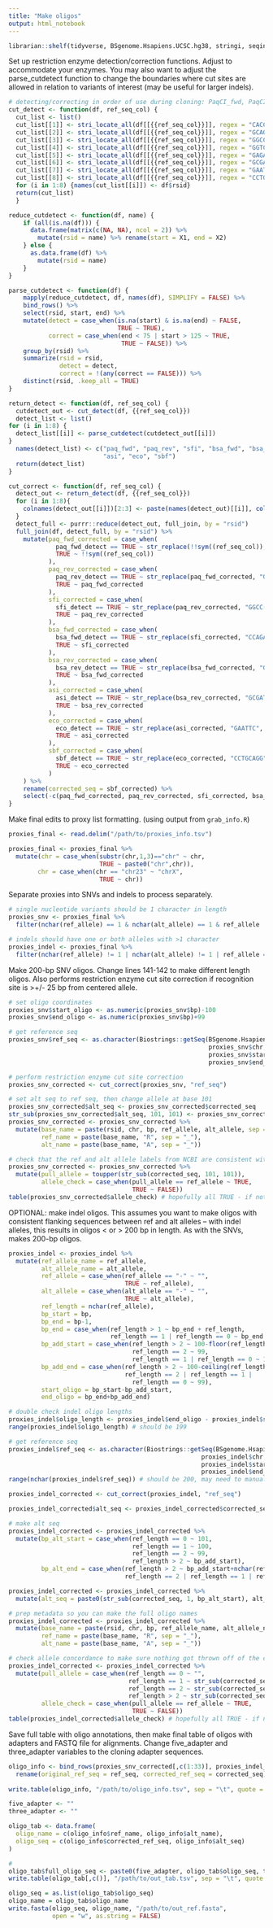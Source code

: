 ```yaml
---
title: "Make oligos"
output: html_notebook
---
```


```r
librarian::shelf(tidyverse, BSgenome.Hsapiens.UCSC.hg38, stringi, seqinr)
```

Set up restriction enzyme detection/correction functions. Adjust to accommodate your enzymes. You may also want to adjust the parse_cutdetect function to change the boundaries where cut sites are allowed in relation to variants of interest (may be useful for larger indels).

```r
# detecting/correcting in order of use during cloning: PaqCI_fwd, PaqCI_rev, SfiI, BsaI_fwd, "BsaI_rev", AsiSI, EcoRI, SbfI
cut_detect <- function(df, ref_seq_col) {
  cut_list <- list()
  cut_list[[1]] <- stri_locate_all(df[[{{ref_seq_col}}]], regex = "CACCTGC")
  cut_list[[2]] <- stri_locate_all(df[[{{ref_seq_col}}]], regex = "GCAGGTG")
  cut_list[[3]] <- stri_locate_all(df[[{{ref_seq_col}}]], regex = "GGCC[ACTG]{5}GGCC")
  cut_list[[4]] <- stri_locate_all(df[[{{ref_seq_col}}]], regex = "GGTCTC")
  cut_list[[5]] <- stri_locate_all(df[[{{ref_seq_col}}]], regex = "GAGACC")
  cut_list[[6]] <- stri_locate_all(df[[{{ref_seq_col}}]], regex = "GCGATCGC")
  cut_list[[7]] <- stri_locate_all(df[[{{ref_seq_col}}]], regex = "GAATTC")
  cut_list[[8]] <- stri_locate_all(df[[{{ref_seq_col}}]], regex = "CCTGCAGG")
  for (i in 1:8) {names(cut_list[[i]]) <- df$rsid}
  return(cut_list)
  }

reduce_cutdetect <- function(df, name) {
    if (all(is.na(df))) {
      data.frame(matrix(c(NA, NA), ncol = 2)) %>%
        mutate(rsid = name) %>% rename(start = X1, end = X2)
    } else {
      as.data.frame(df) %>%
        mutate(rsid = name)
    }
}

parse_cutdetect <- function(df) {
    mapply(reduce_cutdetect, df, names(df), SIMPLIFY = FALSE) %>%
    bind_rows() %>%
    select(rsid, start, end) %>%
    mutate(detect = case_when(is.na(start) & is.na(end) ~ FALSE,
                              TRUE ~ TRUE),
           correct = case_when(end < 75 | start > 125 ~ TRUE,
                               TRUE ~ FALSE)) %>%
    group_by(rsid) %>%
    summarize(rsid = rsid,
              detect = detect,
              correct = !(any(correct == FALSE))) %>%
    distinct(rsid, .keep_all = TRUE)
}

return_detect <- function(df, ref_seq_col) {
  cutdetect_out <- cut_detect(df, {{ref_seq_col}})
  detect_list <- list()
for (i in 1:8) {
  detect_list[[i]] <- parse_cutdetect(cutdetect_out[[i]])
}
  names(detect_list) <- c("paq_fwd", "paq_rev", "sfi", "bsa_fwd", "bsa_rev",
                          "asi", "eco", "sbf")
  return(detect_list)
}

cut_correct <- function(df, ref_seq_col) {
  detect_out <- return_detect(df, {{ref_seq_col}})
  for (i in 1:8){
    colnames(detect_out[[i]])[2:3] <- paste(names(detect_out)[[i]], colnames(detect_out[[i]])[2:3], sep = "_")
  }
  detect_full <- purrr::reduce(detect_out, full_join, by = "rsid")
  full_join(df, detect_full, by = "rsid") %>%
    mutate(paq_fwd_corrected = case_when(
             paq_fwd_detect == TRUE ~ str_replace(!!sym((ref_seq_col)), "CACCTGC", "CACCTcC"),
             TRUE ~ !!sym((ref_seq_col))
           ),
           paq_rev_corrected = case_when(
             paq_rev_detect == TRUE ~ str_replace(paq_fwd_corrected, "GTGGACG", "GTGGAgG"),
             TRUE ~ paq_fwd_corrected
           ),
           sfi_corrected = case_when(
             sfi_detect == TRUE ~ str_replace(paq_rev_corrected, "GGCC([ACTG]{6})(GGCC)", "GGgC\\1\\2"),
             TRUE ~ paq_rev_corrected
           ),
           bsa_fwd_corrected = case_when(
             bsa_fwd_detect == TRUE ~ str_replace(sfi_corrected, "CCAGAG([ACTG]{5})", "CCAcAG\\1"),
             TRUE ~ sfi_corrected
           ),
           bsa_rev_corrected = case_when(
             bsa_rev_detect == TRUE ~ str_replace(bsa_fwd_corrected, "GGTCTC([ACTG]{5})", "GGTgTC\\1"),
             TRUE ~ bsa_fwd_corrected
           ),
           asi_corrected = case_when(
             asi_detect == TRUE ~ str_replace(bsa_rev_corrected, "GCGATCGC", "GgGATCGC"),
             TRUE ~ bsa_rev_corrected
           ),
           eco_corrected = case_when(
             eco_detect == TRUE ~ str_replace(asi_corrected, "GAATTC", "GgATTC"),
             TRUE ~ asi_corrected
           ),
           sbf_corrected = case_when(
             sbf_detect == TRUE ~ str_replace(eco_corrected, "CCTGCAGG", "CCaGCAGG"),
             TRUE ~ eco_corrected
           )
    ) %>%
    rename(corrected_seq = sbf_corrected) %>%
    select(-c(paq_fwd_corrected, paq_rev_corrected, sfi_corrected, bsa_fwd_corrected, bsa_rev_corrected, asi_corrected, eco_corrected))
}

```

Make final edits to proxy list formatting. (using output from `grab_info.R`)

```r
proxies_final <- read.delim("/path/to/proxies_info.tsv")

proxies_final <- proxies_final %>%
  mutate(chr = case_when(substr(chr,1,3)=="chr" ~ chr,
                         TRUE ~ paste0("chr",chr)),
  		chr = case_when(chr == "chr23" ~ "chrX",
                         TRUE ~ chr))
```

Separate proxies into SNVs and indels to process separately.

```r
# single nucleotide variants should be 1 character in length
proxies_snv <- proxies_final %>%
  filter(nchar(ref_allele) == 1 & nchar(alt_allele) == 1 & ref_allele != "-" & alt_allele != "-")

# indels should have one or both alleles with >1 character
proxies_indel <- proxies_final %>%
  filter(nchar(ref_allele) != 1 | nchar(alt_allele) != 1 | ref_allele == "-" | alt_allele == "-")
```

Make 200-bp SNV oligos. Change lines 141-142 to make different length oligos. Also performs restriction enzyme cut site correction if recognition site is >+/- 25 bp from centered allele.

```r
# set oligo coordinates
proxies_snv$start_oligo <- as.numeric(proxies_snv$bp)-100
proxies_snv$end_oligo <- as.numeric(proxies_snv$bp)+99

# get reference seq
proxies_snv$ref_seq <- as.character(Biostrings::getSeq(BSgenome.Hsapiens.UCSC.hg38,
                                                       proxies_snv$chr,
                                                       proxies_snv$start_oligo,
                                                       proxies_snv$end_oligo))

# perform restriction enzyme cut site correction
proxies_snv_corrected <- cut_correct(proxies_snv, "ref_seq")

# set alt seq to ref seq, then change allele at base 101
proxies_snv_corrected$alt_seq <- proxies_snv_corrected$corrected_seq
str_sub(proxies_snv_corrected$alt_seq, 101, 101) <- proxies_snv_corrected$alt_allele
proxies_snv_corrected <- proxies_snv_corrected %>%
  mutate(base_name = paste(rsid, chr, bp, ref_allele, alt_allele, sep = "_"),
         ref_name = paste(base_name, "R", sep = "_"),
         alt_name = paste(base_name, "A", sep = "_"))

# check that the ref and alt allele labels from NCBI are consistent with UCSC sequences
proxies_snv_corrected <- proxies_snv_corrected %>%
  mutate(pull_allele = toupper(str_sub(corrected_seq, 101, 101)),
         allele_check = case_when(pull_allele == ref_allele ~ TRUE,
                                  TRUE ~ FALSE))
table(proxies_snv_corrected$allele_check) # hopefully all TRUE - if not, inspect manually
```

OPTIONAL: make indel oligos. This assumes you want to make oligos with consistent flanking sequences between ref and alt alleles -- with indel alleles, this results in oligos < or > 200 bp in length. As with the SNVs, makes 200-bp oligos.

```r
proxies_indel <- proxies_indel %>%
  mutate(ref_allele_name = ref_allele,
         alt_allele_name = alt_allele,
         ref_allele = case_when(ref_allele == "-" ~ "",
                                TRUE ~ ref_allele),
         alt_allele = case_when(alt_allele == "-" ~ "",
                                TRUE ~ alt_allele),
         ref_length = nchar(ref_allele),
         bp_start = bp,
         bp_end = bp-1,
         bp_end = case_when(ref_length > 1 ~ bp_end + ref_length,
                            ref_length == 1 | ref_length == 0 ~ bp_end + 1),
         bp_add_start = case_when(ref_length > 2 ~ 100-floor(ref_length/2),
                                  ref_length == 2 ~ 99,
                                  ref_length == 1 | ref_length == 0 ~ 100),
         bp_add_end = case_when(ref_length > 2 ~ 100-ceiling(ref_length/2),
                                ref_length == 2 | ref_length == 1 |
                                  ref_length == 0 ~ 99),
         start_oligo = bp_start-bp_add_start,
         end_oligo = bp_end+bp_add_end)

# double check indel oligo lengths
proxies_indel$oligo_length <- proxies_indel$end_oligo - proxies_indel$start_oligo 
range(proxies_indel$oligo_length) # should be 199

# get reference seq
proxies_indel$ref_seq <- as.character(Biostrings::getSeq(BSgenome.Hsapiens.UCSC.hg38,
                                                     proxies_indel$chr,
                                                     proxies_indel$start_oligo,
                                                     proxies_indel$end_oligo))
range(nchar(proxies_indel$ref_seq)) # should be 200, may need to manually fix any outside of this

proxies_indel_corrected <- cut_correct(proxies_indel, "ref_seq")

proxies_indel_corrected$alt_seq <- proxies_indel_corrected$corrected_seq

# make alt seq
proxies_indel_corrected <- proxies_indel_corrected %>%
  mutate(bp_alt_start = case_when(ref_length == 0 ~ 101,
                                  ref_length == 1 ~ 100,
                                  ref_length == 2 ~ 99,
                                  ref_length > 2 ~ bp_add_start),
         bp_alt_end = case_when(ref_length > 2 ~ bp_add_start+nchar(ref_allele)+1,
                                ref_length == 2 | ref_length == 1 | ref_length == 0 ~ 102))

proxies_indel_corrected <- proxies_indel_corrected %>%
  mutate(alt_seq = paste0(str_sub(corrected_seq, 1, bp_alt_start), alt_allele, str_sub(corrected_seq, bp_alt_end, 200)))

# prep metadata so you can make the full oligo names
proxies_indel_corrected <- proxies_indel_corrected %>%
  mutate(base_name = paste(rsid, chr, bp, ref_allele_name, alt_allele_name, sep = "_"),
         ref_name = paste(base_name, "R", sep = "_"),
         alt_name = paste(base_name, "A", sep = "_"))

# check allele concordance to make sure nothing got thrown off of the coordinates
proxies_indel_corrected <- proxies_indel_corrected %>%
  mutate(pull_allele = case_when(ref_length == 0 ~ "",
                                 ref_length == 1 ~ str_sub(corrected_seq, 101, 101),
                                 ref_length == 2 ~ str_sub(corrected_seq, 100, 101),
                                 ref_length > 2 ~ str_sub(corrected_seq, bp_alt_start+1, bp_alt_end-1)),
         allele_check = case_when(pull_allele == ref_allele ~ TRUE,
                                  TRUE ~ FALSE))
table(proxies_indel_corrected$allele_check) # hopefully all TRUE - if not, inspect manually
```

Save full table with oligo annotations, then make final table of oligos with adapters and FASTQ file for alignments. Change five_adapter and three_adapter variables to the cloning adapter sequences.

```r
oligo_info <- bind_rows(proxies_snv_corrected[,c(1:33)], proxies_indel_corrected[,c(1:9, 15, 16, 18, 21:38, 41:43)]) %>%
  rename(original_ref_seq = ref_seq, corrected_ref_seq = corrected_seq)
  
write.table(oligo_info, "/path/to/oligo_info.tsv", sep = "\t", quote = F, row.names = F)

five_adapter <- ""
three_adapter <- ""

oligo_tab <- data.frame(
  oligo_name = c(oligo_info$ref_name, oligo_info$alt_name),
  oligo_seq = c(oligo_info$corrected_ref_seq, oligo_info$alt_seq)
)

# 
oligo_tab$full_oligo_seq <- paste0(five_adapter, oligo_tab$oligo_seq, three_adapter)
write.table(oligo_tab[,c()], "/path/to/out_tab.tsv", sep = "\t", quote = F, row.names = F)

oligo_seq = as.list(oligo_tab$oligo_seq)
oligo_name = oligo_tab$oligo_name
write.fasta(oligo_seq, oligo_name, "/path/to/out_ref.fasta",
            open = "w", as.string = FALSE)

```
